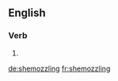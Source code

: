 
==English==

===Verb===
{{head|en|present participle}}

# {{present participle of|shemozzle|lang=en}}

[[de:shemozzling]]
[[fr:shemozzling]]